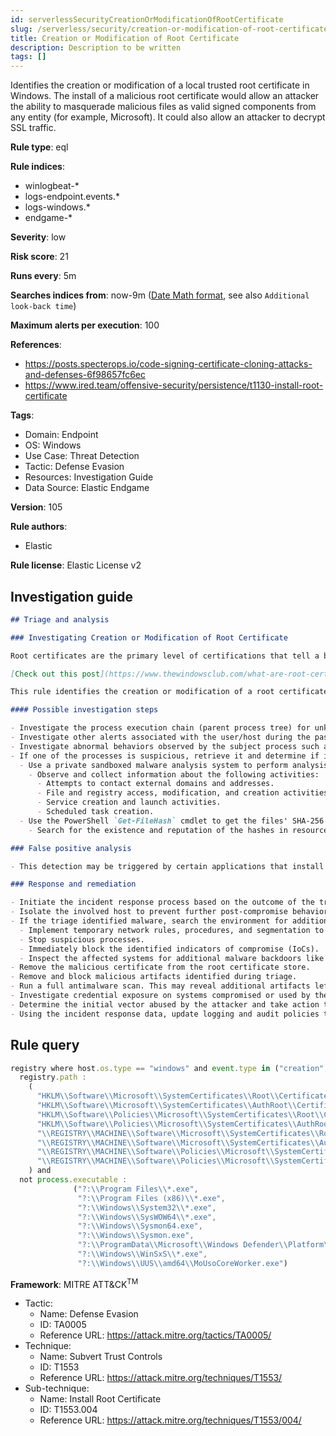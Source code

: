 ```yaml
---
id: serverlessSecurityCreationOrModificationOfRootCertificate
slug: /serverless/security/creation-or-modification-of-root-certificate
title: Creation or Modification of Root Certificate
description: Description to be written
tags: []
---
```


<div id="creation-or-modification-of-root-certificate"></div>

Identifies the creation or modification of a local trusted root certificate in Windows. The install of a malicious root certificate would allow an attacker the ability to masquerade malicious files as valid signed components from any entity (for example, Microsoft). It could also allow an attacker to decrypt SSL traffic.

**Rule type**: eql

**Rule indices**: 

* winlogbeat-*
* logs-endpoint.events.*
* logs-windows.*
* endgame-*

**Severity**: low

**Risk score**: 21

**Runs every**: 5m

**Searches indices from**: now-9m ([Date Math format](((ref))/common-options.html#date-math), see also <DocLink id="serverlessSecurityRulesUiCreate" section="set-the-rules-schedule">`Additional look-back time`</DocLink>)

**Maximum alerts per execution**: 100

**References**: 

* https://posts.specterops.io/code-signing-certificate-cloning-attacks-and-defenses-6f98657fc6ec
* https://www.ired.team/offensive-security/persistence/t1130-install-root-certificate

**Tags**: 

* Domain: Endpoint
* OS: Windows
* Use Case: Threat Detection
* Tactic: Defense Evasion
* Resources: Investigation Guide
* Data Source: Elastic Endgame

**Version**: 105

**Rule authors**: 

* Elastic

**Rule license**: Elastic License v2

## Investigation guide

```markdown
## Triage and analysis

### Investigating Creation or Modification of Root Certificate

Root certificates are the primary level of certifications that tell a browser that the communication is trusted and legitimate. This verification is based upon the identification of a certification authority. Windows adds several trusted root certificates so browsers can use them to communicate with websites.

[Check out this post](https://www.thewindowsclub.com/what-are-root-certificates-windows) for more details on root certificates and the involved cryptography.

This rule identifies the creation or modification of a root certificate by monitoring registry modifications. The installation of a malicious root certificate would allow an attacker the ability to masquerade malicious files as valid signed components from any entity (for example, Microsoft). It could also allow an attacker to decrypt SSL traffic.

#### Possible investigation steps

- Investigate the process execution chain (parent process tree) for unknown processes. Examine their executable files for prevalence, whether they are located in expected locations, and if they are signed with valid digital signatures.
- Investigate other alerts associated with the user/host during the past 48 hours.
- Investigate abnormal behaviors observed by the subject process such as network connections, other registry or file modifications, and any spawned child processes.
- If one of the processes is suspicious, retrieve it and determine if it is malicious:
  - Use a private sandboxed malware analysis system to perform analysis.
    - Observe and collect information about the following activities:
      - Attempts to contact external domains and addresses.
      - File and registry access, modification, and creation activities.
      - Service creation and launch activities.
      - Scheduled task creation.
  - Use the PowerShell `Get-FileHash` cmdlet to get the files' SHA-256 hash values.
    - Search for the existence and reputation of the hashes in resources like VirusTotal, Hybrid-Analysis, CISCO Talos, Any.run, etc.

### False positive analysis

- This detection may be triggered by certain applications that install root certificates for the purpose of inspecting SSL traffic. Benign true positives (B-TPs) can be added as exceptions if necessary.

### Response and remediation

- Initiate the incident response process based on the outcome of the triage.
- Isolate the involved host to prevent further post-compromise behavior.
- If the triage identified malware, search the environment for additional compromised hosts.
  - Implement temporary network rules, procedures, and segmentation to contain the malware.
  - Stop suspicious processes.
  - Immediately block the identified indicators of compromise (IoCs).
  - Inspect the affected systems for additional malware backdoors like reverse shells, reverse proxies, or droppers that attackers could use to reinfect the system.
- Remove the malicious certificate from the root certificate store.
- Remove and block malicious artifacts identified during triage.
- Run a full antimalware scan. This may reveal additional artifacts left in the system, persistence mechanisms, and malware components.
- Investigate credential exposure on systems compromised or used by the attacker to ensure all compromised accounts are identified. Reset passwords for these accounts and other potentially compromised credentials, such as email, business systems, and web services.
- Determine the initial vector abused by the attacker and take action to prevent reinfection through the same vector.
- Using the incident response data, update logging and audit policies to improve the mean time to detect (MTTD) and the mean time to respond (MTTR).
```

## Rule query

```js
registry where host.os.type == "windows" and event.type in ("creation", "change") and
  registry.path :
    (
      "HKLM\\Software\\Microsoft\\SystemCertificates\\Root\\Certificates\\*\\Blob",
      "HKLM\\Software\\Microsoft\\SystemCertificates\\AuthRoot\\Certificates\\*\\Blob",
      "HKLM\\Software\\Policies\\Microsoft\\SystemCertificates\\Root\\Certificates\\*\\Blob",
      "HKLM\\Software\\Policies\\Microsoft\\SystemCertificates\\AuthRoot\\Certificates\\*\\Blob",
      "\\REGISTRY\\MACHINE\\Software\\Microsoft\\SystemCertificates\\Root\\Certificates\\*\\Blob",
      "\\REGISTRY\\MACHINE\\Software\\Microsoft\\SystemCertificates\\AuthRoot\\Certificates\\*\\Blob",
      "\\REGISTRY\\MACHINE\\Software\\Policies\\Microsoft\\SystemCertificates\\Root\\Certificates\\*\\Blob",
      "\\REGISTRY\\MACHINE\\Software\\Policies\\Microsoft\\SystemCertificates\\AuthRoot\\Certificates\\*\\Blob"
    ) and
  not process.executable :
              ("?:\\Program Files\\*.exe",
               "?:\\Program Files (x86)\\*.exe",
               "?:\\Windows\\System32\\*.exe",
               "?:\\Windows\\SysWOW64\\*.exe",
               "?:\\Windows\\Sysmon64.exe",
               "?:\\Windows\\Sysmon.exe",
               "?:\\ProgramData\\Microsoft\\Windows Defender\\Platform\\*\\MsMpEng.exe",
               "?:\\Windows\\WinSxS\\*.exe",
               "?:\\Windows\\UUS\\amd64\\MoUsoCoreWorker.exe")

```

**Framework**: MITRE ATT&CK<sup>TM</sup>

* Tactic:
    * Name: Defense Evasion
    * ID: TA0005
    * Reference URL: https://attack.mitre.org/tactics/TA0005/
* Technique:
    * Name: Subvert Trust Controls
    * ID: T1553
    * Reference URL: https://attack.mitre.org/techniques/T1553/
* Sub-technique:
    * Name: Install Root Certificate
    * ID: T1553.004
    * Reference URL: https://attack.mitre.org/techniques/T1553/004/

